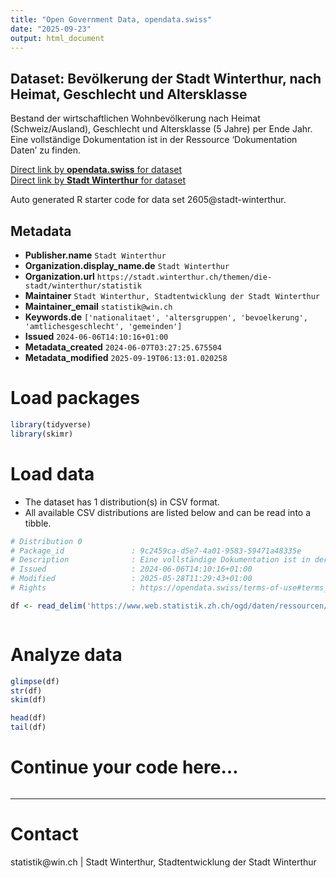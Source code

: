```yaml
---
title: "Open Government Data, opendata.swiss"
date: "2025-09-23"
output: html_document
---
```


## Dataset: Bevölkerung der Stadt Winterthur, nach Heimat, Geschlecht und Altersklasse

Bestand der wirtschaftlichen Wohnbevölkerung nach Heimat (Schweiz/Ausland), Geschlecht und Altersklasse (5 Jahre) per Ende Jahr. Eine vollständige Dokumentation ist in der Ressource 'Dokumentation Daten' zu finden.

[Direct link by **opendata.swiss** for dataset](https://opendata.swiss/de/dataset/bevolkerung-der-stadt-winterthur-nach-heimat-geschlecht-und-altersklasse)<br>
[Direct link by **Stadt Winterthur** for dataset](https://stadt.winterthur.ch/themen/die-stadt/winterthur/statistik/bevoelkerung)

Auto generated R starter code for data set 2605@stadt-winterthur.

## Metadata

- **Publisher.name** `Stadt Winterthur`
- **Organization.display_name.de** `Stadt Winterthur`
- **Organization.url** `https://stadt.winterthur.ch/themen/die-stadt/winterthur/statistik`
- **Maintainer** `Stadt Winterthur, Stadtentwicklung der Stadt Winterthur`
- **Maintainer_email** `statistik@win.ch`
- **Keywords.de** `['nationalitaet', 'altersgruppen', 'bevoelkerung', 'amtlichesgeschlecht', 'gemeinden']`
- **Issued** `2024-06-06T14:10:16+01:00`
- **Metadata_created** `2024-06-07T03:27:25.675504`
- **Metadata_modified** `2025-09-19T06:13:01.020258`


# Load packages

```r

library(tidyverse)
library(skimr)

```

# Load data

-   The dataset has 1 distribution(s) in CSV format.
-   All available CSV distributions are listed below and can be read into a tibble.

```r

# Distribution 0
# Package_id               : 9c2459ca-d5e7-4a01-9583-59471a48335e
# Description              : Eine vollständige Dokumentation ist in der Ressource "Dokumentation Daten" zu finden.
# Issued                   : 2024-06-06T14:10:16+01:00
# Modified                 : 2025-05-28T11:29:43+01:00
# Rights                   : https://opendata.swiss/terms-of-use#terms_open

df <- read_delim('https://www.web.statistik.zh.ch/ogd/daten/ressourcen/KTZH_00002605_00005330.csv')



```

# Analyze data

```r

glimpse(df)
str(df)
skim(df)

head(df)
tail(df)

```

# Continue your code here...

```r

```

------------------------------------------------------------------------

# Contact

statistik@win.ch | Stadt Winterthur, Stadtentwicklung der Stadt Winterthur
